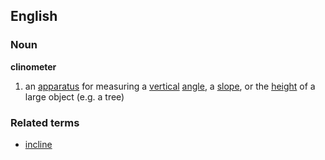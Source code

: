 ==English==
=== Noun === 

'''clinometer'''

# an [[apparatus]] for measuring a [[vertical]] [[angle]], a [[slope]], or the [[height]] of a large object (e.g. a tree)

===Related terms===
*[[incline]]